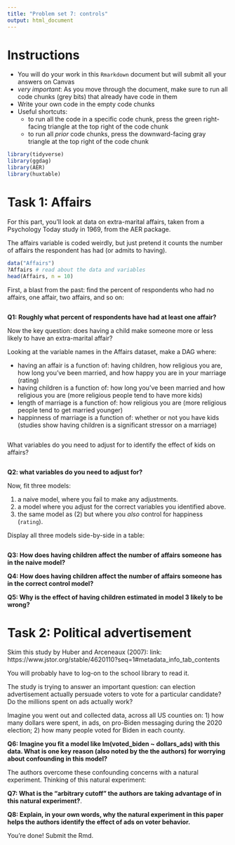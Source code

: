 ```yaml
---
title: "Problem set 7: controls"
output: html_document
---
```




# Instructions


- You will do your work in this `Rmarkdown` document but will submit all your answers on Canvas
- *very important*: As you move through the document, make sure to run all code chunks (grey bits) that already have code in them
- Write your own code in the empty code chunks
- Useful shortcuts: 
    - to run all the code in a specific code chunk, press the green right-facing triangle at the top right of the code chunk
    - to run all *prior* code chunks, press the downward-facing gray triangle at the top right of the code chunk
    
    
```r
library(tidyverse)
library(ggdag)
library(AER)
library(huxtable)
```



# Task 1: Affairs


For this part, you'll look at data on extra-marital affairs, taken from a Psychology Today study in 1969, from the AER package. 

The affairs variable is coded weirdly, but just pretend it counts the number of affairs the respondent has had (or admits to having). 


```r
data("Affairs")
?Affairs # read about the data and variables
head(Affairs, n = 10)
```

First, a blast from the past: find the percent of respondents who had no affairs, one affair, two affairs, and so on: 

```r

```


**Q1: Roughly what percent of respondents have had at least one affair?**



Now the key question: does having a child make someone more or less likely to have an extra-marital affair? 


Looking at the variable names in the Affairs dataset, make a DAG where: 

- having an affair is a function of: having children, how religious you are, how long you've been married, and how happy you are in your marriage (rating)
- having children is a function of: how long you've been married and how religious you are (more religious people tend to have more kids)
- length of marriage is a function of: how religious you are (more religious people tend to get married younger)
- happinness of marriage is a function of: whether or not you have kids (studies show having children is a significant stressor on a marriage)


```r


```


What variables do you need to adjust for to identify the effect of kids on affairs? 


```r


```


**Q2: what variables do you need to adjust for?**





Now, fit three models: 

1) a naive model, where you fail to make any adjustments. 
2) a model where you adjust for the correct variables you identified above. 
3) the same model as (2) but where you *also* control for happiness (`rating`). 


Display all three models side-by-side in a table:



```r



```

**Q3: How does having children affect the number of affairs someone has in the naive model?**

 


**Q4: How does having children affect the number of affairs someone has in the correct control model?**

 


**Q5: Why is the effect of having children estimated in model 3 likely to be wrong?**





# Task 2: Political advertisement


Skim this study by Huber and Arceneaux (2007): link: https://www.jstor.org/stable/4620110?seq=1#metadata_info_tab_contents

You will probably have to log-on to the school library to read it. 


The study is trying to answer an important question: can election advertisement actually persuade voters to vote for a particular candidate? Do the millions spent on ads actually work? 


Imagine you went out and collected data, across all US counties on: 1) how many dollars were spent, in ads, on pro-Biden messaging during the 2020 election; 2) how many people voted for Biden in each county. 


**Q6: Imagine you fit a model like lm(voted_biden ~ dollars_ads) with this data. What is one key reason (also noted by the the authors) for worrying about confounding in this model?**



The authors overcome these confounding concerns with a natural experiment. Thinking of this natural experiment: 

**Q7: What is the "arbitrary cutoff" the authors are taking advantage of in this natural experiment?**. 



**Q8: Explain, in your own words, why the natural experiment in this paper helps the authors identify the effect of ads on voter behavior.**



You're done! Submit the Rmd. 
